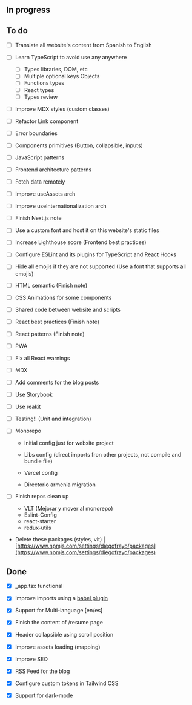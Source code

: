 ## In progress

## To do

- [ ] Translate all website's content from Spanish to English

- [ ] Learn TypeScript to avoid use any anywhere

  - [ ] Types libraries, DOM, etc
  - [ ] Multiple optional keys Objects
  - [ ] Functions types
  - [ ] React types
  - [ ] Types review

- [ ] Improve MDX styles (custom classes)

- [ ] Refactor Link component

- [ ] Error boundaries

- [ ] Components primitives (Button, collapsible, inputs)

- [ ] JavaScript patterns

- [ ] Frontend architecture patterns

- [ ] Fetch data remotely

- [ ] Improve useAssets arch

- [ ] Improve useInternationalization arch

- [ ] Finish Next.js note

- [ ] Use a custom font and host it on this website's static files

- [ ] Increase Lighthouse score (Frontend best practices)

- [ ] Configure ESLint and its plugins for TypeScript and React Hooks

- [ ] Hide all emojis if they are not supported (Use a font that supports all emojis)

- [ ] HTML semantic (Finish note)

- [ ] CSS Animations for some components

- [ ] Shared code between website and scripts

- [ ] React best practices (Finish note)

- [ ] React patterns (Finish note)

- [ ] PWA

- [ ] Fix all React warnings

- [ ] MDX

- [ ] Add comments for the blog posts

- [ ] Use Storybook

- [ ] Use reakit

- [ ] Testing!! (Unit and integration)

- [ ] Monorepo

  - Initial config just for website project

  - Libs config (direct imports fron other projects, not compile and bundle file)

  - Vercel config

  - Directorio armenia migration

- [ ] Finish repos clean up

  - VLT (Mejorar y mover al monorepo)
  - Eslint-Config
  - react-starter
  - redux-utils

- Delete these packages (styles, vlt) | [https://www.npmjs.com/settings/diegofrayo/packages](https://www.npmjs.com/settings/diegofrayo/packages)

## Done

- [x] \_app.tsx functional

- [x] Improve imports using a [babel plugin](https://www.npmjs.com/package/babel-plugin-import)

- [x] Support for Multi-language [en/es]

- [x] Finish the content of <Link href={DATA.routes.RESUME}>/resume</Link> page

- [x] Header collapsible using scroll position

- [x] Improve assets loading (mapping)

- [x] Improve SEO

- [x] RSS Feed for the blog

- [x] Configure custom tokens in Tailwind CSS

- [x] Support for dark-mode
